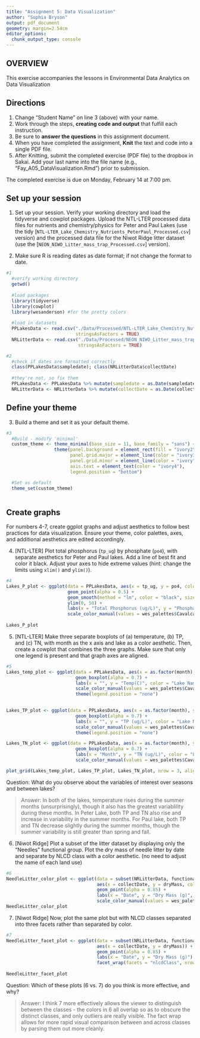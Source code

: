 ```yaml
---
title: "Assignment 5: Data Visualization"
author: "Sophia Bryson"
output: pdf_document
geometry: margin=2.54cm
editor_options: 
  chunk_output_type: console
---
```


## OVERVIEW

This exercise accompanies the lessons in Environmental Data Analytics on Data Visualization 

## Directions
1. Change "Student Name" on line 3 (above) with your name.
2. Work through the steps, **creating code and output** that fulfill each instruction.
3. Be sure to **answer the questions** in this assignment document.
4. When you have completed the assignment, **Knit** the text and code into a single PDF file.
5. After Knitting, submit the completed exercise (PDF file) to the dropbox in Sakai. Add your last name into the file name (e.g., "Fay_A05_DataVisualization.Rmd") prior to submission.

The completed exercise is due on Monday, February 14 at 7:00 pm.



## Set up your session 
1. Set up your session. Verify your working directory and load the tidyverse 
and cowplot packages. Upload the NTL-LTER processed data files for nutrients 
and chemistry/physics for Peter and Paul Lakes (use the tidy 
[`NTL-LTER_Lake_Chemistry_Nutrients_PeterPaul_Processed.csv`] version) and 
the processed data file for the Niwot Ridge litter dataset (use the [`NEON_NIWO_Litter_mass_trap_Processed.csv`] version). 

2. Make sure R is reading dates as date format; if not change the format to date.

```r
#1 
  #verify working directory
  getwd()
  
  #load packages
  library(tidyverse)
  library(cowplot)
  library(wesanderson) #for the pretty colors
  
  #load in datasets
  PPLakesData <- read.csv("./Data/Processed/NTL-LTER_Lake_Chemistry_Nutrients_PeterPaul_Processed.csv",
                          stringsAsFactors = TRUE)
  NRLitterData <- read.csv("./Data/Processed/NEON_NIWO_Litter_mass_trap_Processed.csv",
                           stringsAsFactors = TRUE)

#2 
  #check if dates are formatted correctly
  class(PPLakesData$sampledate); class(NRLitterData$collectDate)
  
  #they're not, so fix them
  PPLakesData <- PPLakesData %>% mutate(sampledate = as.Date(sampledate, format = "%Y-%m-%d"))
  NRLitterData <- NRLitterData %>% mutate(collectDate = as.Date(collectDate, format = "%Y-%m-%d"))

```
## Define your theme
3. Build a theme and set it as your default theme.

```r
#3 
  #Build - modify 'minimal'
  custom_theme <- theme_minimal(base_size = 11, base_family = "sans") +
                  theme(panel.background = element_rect(fill = "ivory2"),
                        panel.grid.major = element_line(color = "ivory3"),
                        panel.grid.minor = element_line(color = "ivory"),
                        axis.text = element_text(color = "ivory4"),
                        legend.position = "bottom") 

  #Set as default
  theme_set(custom_theme)
  
```

## Create graphs
For numbers 4-7, create ggplot graphs and adjust aesthetics to follow best practices for data visualization. Ensure your theme, color palettes, axes, and additional aesthetics are edited accordingly.

4. [NTL-LTER] Plot total phosphorus (`tp_ug`) by phosphate (`po4`), with separate aesthetics for Peter and Paul lakes. Add a line of best fit and color it black. Adjust your axes to hide extreme values (hint: change the limits using `xlim()` and `ylim()`).

```r
#4 
Lakes_P_plot <- ggplot(data = PPLakesData, aes(x = tp_ug, y = po4, color = lakename)) +
                       geom_point(alpha = 0.5) +
                       geom_smooth(method = "lm", color = "black", size = .7) +
                       ylim(0, 50) + 
                       labs(x = "Total Phosphorus (ug/L)", y = "Phosphate (ug/L)", color = "Lake Name") +
                       scale_color_manual(values = wes_palettes$Cavalcanti1) 
       
Lakes_P_plot
```


5. [NTL-LTER] Make three separate boxplots of (a) temperature, (b) TP, and (c) TN, with month as the x axis and lake as a color aesthetic. Then, create a cowplot that combines the three graphs. Make sure that only one legend is present and that graph axes are aligned.

```r
#5
Lakes_temp_plot <- ggplot(data = PPLakesData, aes(x = as.factor(month), y = temperature_C, color = lakename)) +
                          geom_boxplot(alpha = 0.7) +
                          labs(x = "", y = "Temp(C)", color = "Lake Name") + #keep the yaxis name short so it fits
                          scale_color_manual(values = wes_palettes$Cavalcanti1) + 
                          theme(legend.position = "none")
    

Lakes_TP_plot <- ggplot(data = PPLakesData, aes(x = as.factor(month), y = tp_ug, color = lakename)) +
                          geom_boxplot(alpha = 0.7) +
                          labs(x = "", y = "TP (ug/L)", color = "Lake Name") + #keep the yaxis name short so it fits
                          scale_color_manual(values = wes_palettes$Cavalcanti1) + 
                          theme(legend.position = "none")

Lakes_TN_plot <- ggplot(data = PPLakesData, aes(x = as.factor(month), y = tn_ug, color = lakename)) +
                          geom_boxplot(alpha = 0.7) +
                          labs(x = "Month", y = "TN (ug/L)", color = "Lake Name") + #keep the yaxis name short 
                          scale_color_manual(values = wes_palettes$Cavalcanti1)

plot_grid(Lakes_temp_plot, Lakes_TP_plot, Lakes_TN_plot, nrow = 3, align = 'v', rel_heights = c(1, 1, 1.45))

```

Question: What do you observe about the variables of interest over seasons and between lakes? 

> Answer: In both of the lakes, temperature rises during the summer months (unsurprisingly), though it also has the greatest variablility during these months. In Peter Lake, both TP and TN also rise and increase in variability in the summer months. For Paul lake, both  TP and TN decrease slightly during the summer months, though the summer variability is still greater than spring and fall. 

6. [Niwot Ridge] Plot a subset of the litter dataset by displaying only the "Needles" functional group. Plot the dry mass of needle litter by date and separate by NLCD class with a color aesthetic. (no need to adjust the name of each land use)

```r
#6 
NeedleLitter_color_plot <- ggplot(data = subset(NRLitterData, functionalGroup == "Needles"), 
                                  aes(x = collectDate, y = dryMass, color = nlcdClass)) +
                                  geom_point(alpha = 0.85) +
                                  labs(x = "Date", y = "Dry Mass (g)", color = "NLCD Class") +
                                  scale_color_manual(values = wes_palettes$Moonrise2)
NeedleLitter_color_plot
```


7. [Niwot Ridge] Now, plot the same plot but with NLCD classes separated into three facets rather than separated by color. 

```r
#7
NeedleLitter_facet_plot <- ggplot(data = subset(NRLitterData, functionalGroup == "Needles"), 
                                  aes(x = collectDate, y = dryMass)) +
                                  geom_point(alpha = 0.85) +
                                  labs(x = "Date", y = "Dry Mass (g)") +
                                  facet_wrap(facets = "nlcdClass", nrow = 3) + 
  
NeedleLitter_facet_plot

```
Question: Which of these plots (6 vs. 7) do you think is more effective, and why? 

> Answer:  I think 7 more effectively allows the viewer to distinguish between the classes - the colors in 6 all overlap so as to obscure the distinct classes, and only outliers are really visible. The fact wrap allows for more rapid visual comparison between and across classes by parsing them out more cleanly. 
